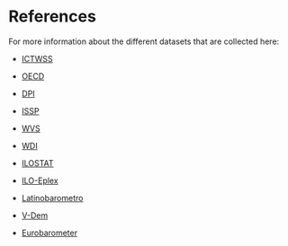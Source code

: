 
# References

For more information about the different datasets that are collected here:

- [ICTWSS](https://www.ictwss.org/downloads)

- [OECD](https://data.oecd.org)

- [DPI](https://publications.iadb.org/en/database-political-institutions-2020-dpi2020)

- [ISSP](https://issp.org/survey-topics)

- [WVS](https://www.worldvaluessurvey.org)

- [WDI](https://databank.worldbank.org)

- [ILOSTAT](https://ilostat.ilo.org/)

- [ILO-Eplex](https://eplex.ilo.org)

- [Latinobarometro](https://www.latinobarometro.org/lat.jsp?Idioma=0)

- [V-Dem](https://www.v-dem.net)

- [Eurobarometer](https://europa.eu/eurobarometer/about/eurobarometer)
